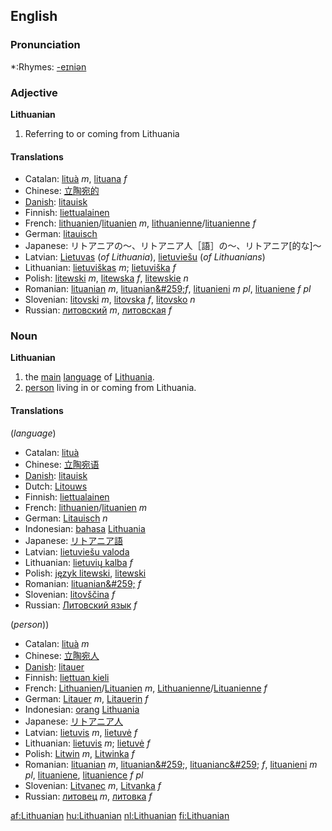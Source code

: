 {{interwiktionary|code=lt}}
==English==
{{wikipedia}}

===Pronunciation===
*:Rhymes: [[Rhymes:English:-eɪniən|-eɪniən]]

===Adjective===
'''Lithuanian'''

#Referring to or coming from Lithuania

====Translations====
*Catalan: [[lituà]] ''m'', [[lituana]] ''f''
*Chinese: [[立陶宛的]]
*[[w:Danish language|Danish]]: [[litauisk]]
*Finnish: [[liettualainen]]
*French: [[lithuanien]]/[[lituanien]] ''m'', [[lithuanienne]]/[[lituanienne]] ''f''
*German: [[litauisch]]
*Japanese: リトアニアの～、リトアニア人［語］の～、リトアニア[的な]～
*Latvian: [[Lietuvas]] (''of Lithuania''), [[lietuviešu]] (''of Lithuanians'')
*Lithuanian: [[lietuviškas]] ''m''; [[lietuviška]] ''f''
*Polish: [[litewski]] ''m'', [[litewska]] ''f'', [[litewskie]] ''n''
*Romanian: [[lituanian]] ''m'', [[lituanian&#259;]]''f'', [[lituanieni]] ''m pl'', [[lituaniene]] ''f pl''
*Slovenian: [[litovski]] ''m'', [[litovska]] ''f'', [[litovsko]] ''n''
*Russian: [[литовский]] ''m'', [[литовская]] ''f''

===Noun===
'''Lithuanian'''

#the [[main]] [[language]] of [[Lithuania]].
#[[person]] living in or coming from Lithuania.

====Translations====
(''language'')
*Catalan: [[lituà]]
*Chinese: [[立陶宛语]]
*[[w:Danish language|Danish]]: [[litauisk]]
*Dutch: [[Litouws]]
*Finnish: [[liettualainen]]
*French: [[lithuanien]]/[[lituanien]] ''m''
*German: [[Litauisch]] ''n''
*Indonesian: [[bahasa]] [[Lithuania]]
*Japanese: [[リトアニア語]]
*Latvian: [[lietuviešu valoda]]
*Lithuanian: [[lietuvių kalba]] ''f''
*Polish: [[język litewski]], [[litewski]]
*Romanian: [[lituanian&#259;]] ''f''
*Slovenian: [[litovščina]] ''f''
*Russian: [[Литовский язык]] ''f''


(''person''))
*Catalan: [[lituà]] ''m''
*Chinese: [[立陶宛人]] 
*[[w:Danish language|Danish]]: [[litauer]]
*Finnish: [[liettuan kieli]]
*French: [[Lithuanien]]/[[Lituanien]] ''m'', [[Lithuanienne]]/[[Lituanienne]] ''f''
*German: [[Litauer]] ''m'', [[Litauerin]] ''f''
*Indonesian: [[orang]] [[Lithuania]]
*Japanese: [[リトアニア人]]
*Latvian: [[lietuvis]] ''m'', [[lietuvė]] ''f''
*Lithuanian: [[lietuvis]] ''m''; [[lietuvė]] ''f''
*Polish: [[Litwin]] ''m'', [[Litwinka]] ''f''
*Romanian: [[lituanian]] ''m'', [[lituanian&#259;]], [[lituanianc&#259;]] ''f'', [[lituanieni]] ''m pl'', [[lituaniene]], [[lituanience]] ''f pl''
*Slovenian: [[Litvanec]] ''m'', [[Litvanka]] ''f''
*Russian: [[литовец]] ''m'', [[литовка]] ''f''

[[af:Lithuanian]]
[[hu:Lithuanian]]
[[nl:Lithuanian]]
[[fi:Lithuanian]]